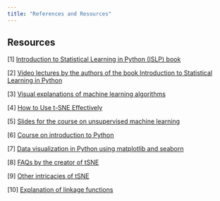 ```yaml
---
title: "References and Resources"
---
```


::: {#refs}
:::




## Resources

[1] [Introduction to Statistical Learning in Python (ISLP) book](https://www.statlearning.com/)

[2] [Video lectures by the authors of the book Introduction to Statistical Learning in Python](https://www.youtube.com/playlist?list=PLoROMvodv4rNHU1-iPeDRH-J0cL-CrIda)

[3] [Visual explanations of machine learning algorithms](https://mlu-explain.github.io)

[4] [How to Use t-SNE Effectively](https://distill.pub/2016/misread-tsne/)

[5] [Slides for the course on unsupervised machine learning](https://drive.google.com/drive/folders/1c8fYDr7ab1jUx0FwOR4NZa9RfgzZN9OQ?usp=sharing)

[6] [Course on introduction to Python](https://cambiotraining.github.io/data-analysis-in-r-and-python/)

[7] [Data visualization in Python using matplotlib and seaborn](https://kavihshah.github.io/Intro-to-Python/materials/13-data-visualisation-with-matplotlib-and-seaborn.html)

[8] [FAQs by the creator of tSNE](https://lvdmaaten.github.io/tsne/#faq)

[9] [Other intricacies of tSNE](https://jlmelville.github.io/smallvis/swisssne.html)

[10] [Explanation of linkage functions](https://blog.quantinsti.com/hierarchical-clustering-python/)

